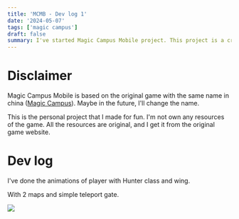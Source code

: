```yaml
---
title: 'MCMB - Dev log 1'
date: '2024-05-07'
tags: ['magic campus']
draft: false
summary: I've started Magic Campus Mobile project. This project is a cross-device game (Mac/Web/Mobile) based on Magic Campus of Lezi
---
```


# Disclaimer

Magic Campus Mobile is based on the original game with the same name in china ([Magic Campus](https://mc.lezi.com/)). Maybe in the future, I'll change the name. 

This is the personal project that I made for fun. I'm not own any resources of the game. All the resources are original, and I get it from the original game website.

# Dev log

I've done the animations of player with Hunter class and wing.

With 2 maps and simple teleport gate.

![](/blog/mc/1/1.gif)